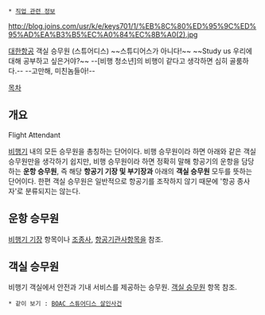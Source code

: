  * [[직업 관련 정보]]

http://blog.joins.com/usr/k/e/keys701/1/%EB%8C%80%ED%95%9C%ED%95%AD%EA%B3%B5%EC%A0%84%EC%8B%A0(2).jpg

[[대한항공]] 객실 승무원 (스튜어디스)
~~스튜디어스가 아니다!~~ ~~Study us 우리에 대해 공부하고 싶은거야?~~ --[비행 청소년]의 비행이 같다고 생각하면 심히 골룸하다.-- --고만해, 미친놈들아!--

[[목차]]
== 개요 ==
Flight Attendant

[[비행기]] 내의 모든 승무원을 총칭하는 단어이다. 비행 승무원이라 하면 아래와 같은 객실 승무원만을 생각하기 쉽지만, 비행 승무원이라 하면 정확히 말해 항공기의 운항을 담당하는 '''운항 승무원''', 즉 해당 '''항공기 기장 및 부기장과''' 아래의 '''객실 승무원''' 모두를 뜻하는 단어이다. 한편 객실 승무원은 일반적으로 항공기를 조작하지 않기 때문에 '항공 종사자'로 분류되지는 않는다.

== 운항 승무원 ==
[[비행기 기장]] 항목이나 [[조종사]], [[항공기관사]]항목을 참조.

== 객실 승무원 ==
비행기 객실에서 안전과 기내 서비스를 제공하는 승무원. [[객실 승무원]] 항목 참조.

 * 같이 보기 : [[BOAC 스튜어디스 살인사건]]
